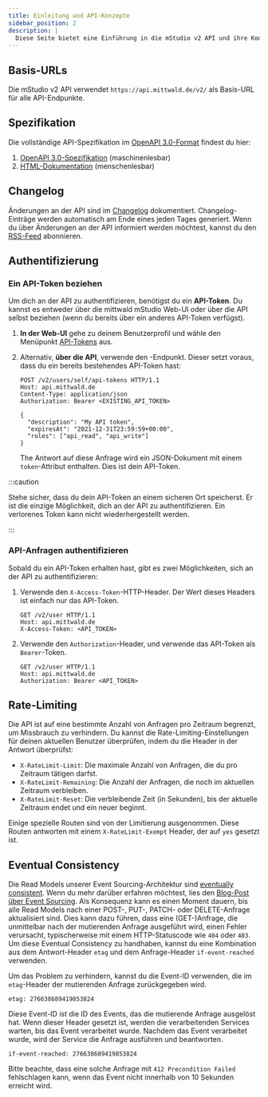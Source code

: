 ```yaml
---
title: Einleitung und API-Konzepte
sidebar_position: 2
description: |
  Diese Seite bietet eine Einführung in die mStudio v2 API und ihre Konzepte.
---
```



## Basis-URLs

Die mStudio v2 API verwendet `https://api.mittwald.de/v2/` als Basis-URL für alle API-Endpunkte.

## Spezifikation

Die vollständige API-Spezifikation im [OpenAPI 3.0-Format](https://spec.openapis.org/oas/v3.0.0) findest du hier:

1. [OpenAPI 3.0-Spezifikation](https://api.mittwald.de/openapi) (maschinenlesbar)
2. [HTML-Dokumentation](../../reference) (menschenlesbar)

## Changelog

Änderungen an der API sind im [Changelog](/changelog/tags/apiv2/) dokumentiert. Changelog-Einträge werden automatisch am Ende eines jeden Tages generiert. Wenn du über Änderungen an der API informiert werden möchtest, kannst du den [RSS-Feed](/changelog/rss.xml) abonnieren.

## Authentifizierung

### Ein API-Token beziehen

Um dich an der API zu authentifizieren, benötigst du ein **API-Token**. Du kannst es entweder über die mittwald mStudio Web-UI oder über die API selbst beziehen (wenn du bereits über ein anderes API-Token verfügst).

1. **In der Web-UI** gehe zu deinem Benutzerprofil und wähle den Menüpunkt [API-Tokens](https://studio.mittwald.de/app/profile/api-tokens) aus.
2. Alternativ, **über die API**, verwende den <OperationLink operation="user-create-api-token" />-Endpunkt. Dieser setzt voraus, dass du ein bereits bestehendes API-Token hast:

   ```http
   POST /v2/users/self/api-tokens HTTP/1.1
   Host: api.mittwald.de
   Content-Type: application/json
   Authorization: Bearer <EXISTING_API_TOKEN>

   {
     "description": "My API token",
     "expiresAt": "2021-12-31T23:59:59+00:00",
     "roles": ["api_read", "api_write"]
   }
   ```

   The Antwort auf diese Anfrage wird ein JSON-Dokument mit einem `token`-Attribut enthalten. Dies ist dein API-Token.

:::caution

Stehe sicher, dass du dein API-Token an einem sicheren Ort speicherst. Er ist die einzige Möglichkeit, dich an der API zu authentifizieren. Ein verlorenes Token kann nicht wiederhergestellt werden.

:::

### API-Anfragen authentifizieren

Sobald du ein API-Token erhalten hast, gibt es zwei Möglichkeiten, sich an der API zu authentifizieren:

1. Verwende den `X-Access-Token`-HTTP-Header. Der Wert dieses Headers ist einfach nur das API-Token.

   ```http {3}
   GET /v2/user HTTP/1.1
   Host: api.mittwald.de
   X-Access-Token: <API_TOKEN>
   ```

2. Verwende den `Authorization`-Header, und verwende das API-Token als `Bearer`-Token.

   ```http {3}
   GET /v2/user HTTP/1.1
   Host: api.mittwald.de
   Authorization: Bearer <API_TOKEN>
   ```

## Rate-Limiting

Die API ist auf eine bestimmte Anzahl von Anfragen pro Zeitraum begrenzt, um Missbrauch zu verhindern. Du kannst die Rate-Limiting-Einstellungen für deinen aktuellen Benutzer überprüfen, indem du die Header in der Antwort überprüfst:

- `X-RateLimit-Limit`: Die maximale Anzahl von Anfragen, die du pro Zeitraum tätigen darfst.
- `X-RateLimit-Remaining`: Die Anzahl der Anfragen, die noch im aktuellen Zeitraum verbleiben.
- `X-RateLimit-Reset`: Die verbleibende Zeit (in Sekunden), bis der aktuelle Zeitraum endet und ein neuer beginnt.

Einige spezielle Routen sind von der Limitierung ausgenommen. Diese Routen antworten mit einem `X-RateLimit-Exempt` Header, der auf `yes` gesetzt ist.

## Eventual Consistency

Die Read Models unserer Event Sourcing-Architektur sind [eventually consistent](https://en.wikipedia.org/wiki/Eventual_consistency). Wenn du mehr darüber erfahren möchtest, lies den [Blog-Post über Event Sourcing](https://www.mittwald.de/blog/webentwicklung-design/was-ist-eventsourcing). Als Konsequenz kann es einen Moment dauern, bis alle Read Models nach einer POST-, PUT-, PATCH- oder DELETE-Anfrage aktualisiert sind. Dies kann dazu führen, dass eine (GET-)Anfrage, die unmittelbar nach der mutierenden Anfrage ausgeführt wird, einen Fehler verursacht, typischerweise mit einem HTTP-Statuscode wie `404` oder `403`. Um diese Eventual Consistency zu handhaben, kannst du eine Kombination aus dem Antwort-Header `etag` und dem Anfrage-Header `if-event-reached` verwenden.

Um das Problem zu verhindern, kannst du die Event-ID verwenden, die im `etag`-Header der mutierenden Anfrage zurückgegeben wird.

```
etag: 276638689419853824
```

Diese Event-ID ist die ID des Events, das die mutierende Anfrage ausgelöst hat. Wenn dieser Header gesetzt ist, werden die verarbeitenden Services warten, bis das Event verarbeitet wurde. Nachdem das Event verarbeitet wurde, wird der Service die Anfrage ausführen und beantworten.

```
if-event-reached: 276638689419853824
```

Bitte beachte, dass eine solche Anfrage mit `412 Precondition Failed` fehlschlagen kann, wenn das Event nicht innerhalb von 10 Sekunden erreicht wird.
